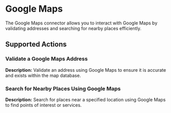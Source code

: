 # Google Maps

The Google Maps connector allows you to interact with Google Maps by validating addresses and searching for nearby places efficiently.

## Supported Actions

### Validate a Google Maps Address

**Description:** Validate an address using Google Maps to ensure it is accurate and exists within the map database.

### Search for Nearby Places Using Google Maps

**Description:** Search for places near a specified location using Google Maps to find points of interest or services.
